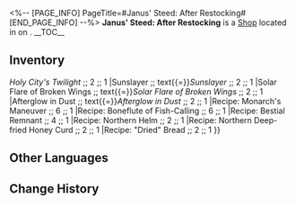 <%-- [PAGE_INFO]
PageTitle=#Janus' Steed: After Restocking#
[END_PAGE_INFO] --%>
{{Stub}}
{{Location Infobox
|title    = {{Icon/White|Icon Shop Materials.png}} Janus' Steed: After Restocking
|image    = Shop Janus' Steed: After Restocking.png
|type     = Shop
|world    = <!--to be added-->
|region   = 
|area     = <!--to be added-->
|subarea  = 
}}
{{Description|A towering wooden horse once crossed the Passage, fueled by "Memory Crystal Shards." It made the treasures within its belly more vivid, more varied &mdash; and, of course, more reasonably priced.}}
'''Janus' Steed: After Restocking''' is a [[Shop]] located in <!--area--> on <!--world-->.
<!--
It is operated by [[<shopkeeper>]].
-->
__TOC__

==Inventory==
{{Shop|shop=Janus' Steed: After Restocking|currency=Memory Crystal Shard|total=1
|Janus' Steed ;; 10 ;; 1
|Holy City's Twilight ;; text{{=}}''Holy City's Twilight'' ;; 2 ;; 1
|Sunslayer ;; text{{=}}''Sunslayer'' ;; 2 ;; 1
|Solar Flare of Broken Wings ;; text{{=}}''Solar Flare of Broken Wings'' ;; 2 ;; 1
|Afterglow in Dust ;; text{{=}}''Afterglow in Dust'' ;; 2 ;; 1
|Recipe: Monarch's Maneuver ;; 6 ;; 1
|Recipe: Boneflute of Fish-Calling ;; 6 ;; 1
|Recipe: Bestial Remnant ;; 4 ;; 1
|Recipe: Northern Helm ;; 2 ;; 1
|Recipe: Northern Deep-fried Honey Curd ;; 2 ;; 1
|Recipe: "Dried" Bread ;; 2 ;; 1
}}
<!--
==Location==
{{Map Embed|<map name>|<marker id>}}
--><!--
==Achievements==
{{Achievements by Category Table|topic=Janus' Steed: After Restocking}}
-->
==Other Languages==
{{Other Languages
|en   = Janus' Steed: After Restocking
|zhs  = 雅努斯之驹·进货后
|zht  = 雅努斯之駒•進貨後
|ja   = ヤーヌスの{{Rubi|木馬|もくば}}・仕入れ後
|ko   = 야누스의 말•입고 후
|es   = Potro de Jano reabastecido
|fr   = Destrier de Janus&nbsp;: Après réapprovisionnement
|ru   = Янусов конь: новый товар
|th   = อาชาแห่ง Janus: หลังเติมสินค้า
|vi   = Ngựa Của Janus - Sau Khi Nhập Hàng
|de   = Pferd von Janus – Nachladung
|id   = Kuda Janus: Setelah Barang Masuk
|pt   = Corcel de Janus: Após Reabastecimento
}}

==Change History==
{{Change History|3.3}}